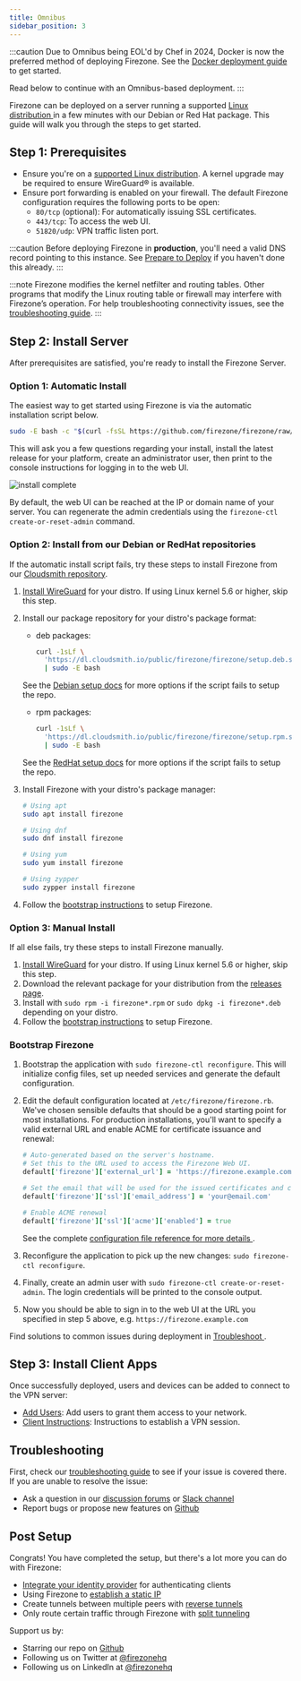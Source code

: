 ```yaml
---
title: Omnibus
sidebar_position: 3
---
```


:::caution
Due to Omnibus being EOL'd by Chef in 2024, Docker is now the preferred method
of deploying Firezone. See the [Docker deployment guide](../docker) to get
started.

Read below to continue with an Omnibus-based deployment.
:::

Firezone can be deployed on a server running a supported [Linux distribution
](supported-platforms) in a few minutes with our Debian or Red Hat package.
This guide will walk you through the steps to get started.

## Step 1: Prerequisites

* Ensure you're on a [supported Linux distribution](supported-platforms).
  A kernel upgrade may be required to ensure WireGuard® is available.
* Ensure port forwarding is enabled on your firewall.
  The default Firezone configuration requires the following ports to be open:
  * `80/tcp` (optional): For automatically issuing SSL certificates.
  * `443/tcp`: To access the web UI.
  * `51820/udp`: VPN traffic listen port.

:::caution
Before deploying Firezone in **production**, you'll need a valid DNS record
pointing to this instance. See [Prepare to Deploy](../#prepare-to-deploy)
if you haven't done this already.
:::

:::note
Firezone modifies the kernel netfilter and routing tables.
Other programs that modify the Linux routing table or firewall may interfere
with Firezone’s operation. For help troubleshooting connectivity issues, see the
[troubleshooting guide](../../administer/troubleshoot).
:::

## Step 2: Install Server

After prerequisites are satisfied, you're ready to install the Firezone Server.

### Option 1: Automatic Install

The easiest way to get started using Firezone is via the automatic installation
script below.

```bash
sudo -E bash -c "$(curl -fsSL https://github.com/firezone/firezone/raw/master/scripts/omnibus_install.sh)"
```

This will ask you a few questions regarding your install, install the latest
release for your platform, create an administrator user, then print to the
console instructions for logging in to the web UI.

![install complete](https://user-images.githubusercontent.com/52545545/171948328-4771552f-e5dd-4c30-8c0b-baac80b6e7b1.png)

By default, the web UI can be reached at the IP or domain name of your server.
You can regenerate the admin credentials using the
`firezone-ctl create-or-reset-admin` command.

### Option 2: Install from our Debian or RedHat repositories

If the automatic install script fails, try these steps to install Firezone from our
[Cloudsmith repository](https://cloudsmith.io/~firezone/repos/firezone).

1. [Install WireGuard](https://www.wireguard.com/install/) for your distro.
   If using Linux kernel 5.6 or higher, skip this step.

1. Install our package repository for your distro's package format:
    - deb packages:

        ```bash
        curl -1sLf \
          'https://dl.cloudsmith.io/public/firezone/firezone/setup.deb.sh' \
          | sudo -E bash
        ```

    See the [Debian setup docs](https://cloudsmith.io/~firezone/repos/firezone/setup/#formats-deb)
    for more options if the script fails to setup the repo.

    - rpm packages:

        ```bash
        curl -1sLf \
          'https://dl.cloudsmith.io/public/firezone/firezone/setup.rpm.sh' \
          | sudo -E bash
        ```

    See the [RedHat setup docs](https://cloudsmith.io/~firezone/repos/firezone/setup/#formats-rpm)
    for more options if the script fails to setup the repo.

1. Install Firezone with your distro's package manager:

    ```bash
    # Using apt
    sudo apt install firezone

    # Using dnf
    sudo dnf install firezone

    # Using yum
    sudo yum install firezone

    # Using zypper
    sudo zypper install firezone
    ```

1. Follow the [bootstrap instructions](#bootstrap-firezone) to setup Firezone.

### Option 3: Manual Install

If all else fails, try these steps to install Firezone manually.

1. [Install WireGuard](https://www.wireguard.com/install/) for your distro.
   If using Linux kernel 5.6 or higher, skip this step.
1. Download the relevant package for your distribution from the [releases page](https://github.com/firezone/firezone/releases).
1. Install with `sudo rpm -i firezone*.rpm` or `sudo dpkg -i firezone*.deb`
   depending on your distro.
1. Follow the [bootstrap instructions](#bootstrap-firezone) to setup Firezone.

### Bootstrap Firezone

1. Bootstrap the application with `sudo firezone-ctl reconfigure`. This will
   initialize config files, set up needed services and generate the default
   configuration.
1. Edit the default configuration located at `/etc/firezone/firezone.rb`.
   We've chosen sensible defaults that should be a good starting point for most
   installations. For production installations, you'll want to specify a valid
   external URL and enable ACME for certificate issuance and renewal:

   ```ruby
   # Auto-generated based on the server's hostname.
   # Set this to the URL used to access the Firezone Web UI.
   default['firezone']['external_url'] = 'https://firezone.example.com'

   # Set the email that will be used for the issued certificates and certifications.
   default['firezone']['ssl']['email_address'] = 'your@email.com'

   # Enable ACME renewal
   default['firezone']['ssl']['acme']['enabled'] = true
   ```

   See the complete [configuration file reference for more details
   ](../../reference/configuration-file).

1. Reconfigure the application to pick up the new changes:
   `sudo firezone-ctl reconfigure`.
1. Finally, create an admin user with `sudo firezone-ctl create-or-reset-admin`.
   The login credentials will be printed to the console output.
1. Now you should be able to sign in to the web UI at the URL you specified in
   step 5 above, e.g. `https://firezone.example.com`

Find solutions to common issues during deployment in [Troubleshoot
](../../administer/troubleshoot).

## Step 3: Install Client Apps

Once successfully deployed, users and devices can be added to
connect to the VPN server:

* [Add Users](../../user-guides/add-users):
Add users to grant them access to your network.
* [Client Instructions](../../user-guides/client-instructions):
Instructions to establish a VPN session.

## Troubleshooting

First, check our [troubleshooting guide](../../administer/troubleshoot) to see
if your issue is covered there. If you are unable to resolve the issue:

* Ask a question in our [discussion forums](https://discourse.firez.one/) or [
  Slack channel](https://www.firezone.dev/slack)
* Report bugs or propose new features on [Github
  ](https://github.com/firezone/firezone)

## Post Setup

Congrats! You have completed the setup, but there's a lot more you can do with
Firezone:

* [Integrate your identity provider](../../authenticate/)
  for authenticating clients
* Using Firezone to
  [establish a static IP](../../user-guides/use-cases/nat-gateway)
* Create tunnels between multiple peers with
  [reverse tunnels](../../user-guides/use-cases/reverse-tunnel)
* Only route certain traffic through Firezone with
  [split tunneling](../../user-guides/use-cases/split-tunnel)

Support us by:

* Starring our repo on [Github](https://github.com/firezone/firezone)
* Following us on Twitter at [@firezonehq](https://twitter.com/firezonehq)
* Following us on LinkedIn at [@firezonehq](https://www.linkedin.com/company/firezonehq)
